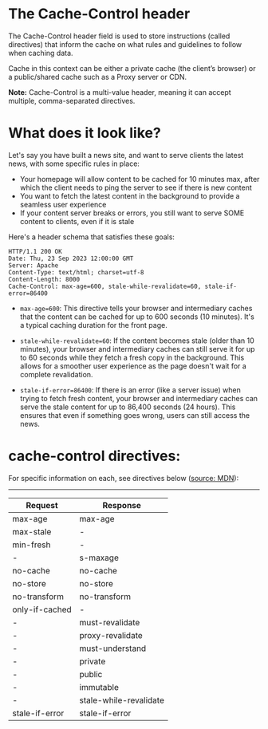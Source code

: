 
# The Cache-Control header

The Cache-Control header field is used to store instructions (called directives) that inform the cache on what rules and guidelines to follow when caching data.

Cache in this context can be either a private cache (the client’s browser) or a public/shared cache such as a Proxy server or CDN.

**Note:** Cache-Control is a multi-value header, meaning it can accept multiple, comma-separated directives.

# What does it look like?

Let's say you have built a news site, and want to serve clients the latest news, with some specific rules in place:
- Your homepage will allow content to be cached for 10 minutes max, after which the client needs to ping the server to see if there is new content
- You want to fetch the latest content in the background to provide a seamless user experience
- If your content server breaks or errors, you still want to serve SOME content to clients, even if it is stale

Here's a header schema that satisfies these goals:

```
HTTP/1.1 200 OK
Date: Thu, 23 Sep 2023 12:00:00 GMT
Server: Apache
Content-Type: text/html; charset=utf-8
Content-Length: 8000
Cache-Control: max-age=600, stale-while-revalidate=60, stale-if-error=86400
```

- `max-age=600`: This directive tells your browser and intermediary caches that the content can be cached for up to 600 seconds (10 minutes). It's a typical caching duration for the front page.

- `stale-while-revalidate=60`: If the content becomes stale (older than 10 minutes), your browser and intermediary caches can still serve it for up to 60 seconds while they fetch a fresh copy in the background. This allows for a smoother user experience as the page doesn't wait for a complete revalidation.

- `stale-if-error=86400`: If there is an error (like a server issue) when trying to fetch fresh content, your browser and intermediary caches can serve the stale content for up to 86,400 seconds (24 hours). This ensures that even if something goes wrong, users can still access the news.


# cache-control directives:
For specific information on each, see directives below ([source: MDN](https://developer.mozilla.org/en-US/docs/Web/HTTP/Headers/Cache-Control)):

---

| Request             | Response             |
|---------------------|----------------------|
| <Link href="/cache-control/max-age">max-age</Link>| <Link href="/cache-control/max-age">max-age</Link> |
| <Link href="/cache-control/max-stale">max-stale</Link>           | -                    |
| min-fresh           | -                    |
| -                   | s-maxage             |
| no-cache            | no-cache             |
| no-store            | no-store             |
| no-transform        | no-transform         |
| only-if-cached      | -                    |
| -                   | must-revalidate      |
| -                   | proxy-revalidate     |
| -                   | must-understand      |
| -                   | private              |
| -                   | public               |
| -                   | immutable            |
| -                   | stale-while-revalidate|
| stale-if-error      | stale-if-error       |